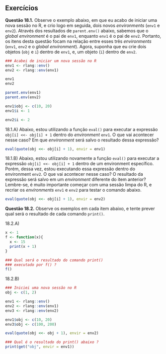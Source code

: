 



## Exercícios {.unnumbered}

**Questão 18.1.** Observe o exemplo abaixo, em que eu acabo de iniciar uma nova sessão no R, e crio logo em seguida, dois novos *environments* (`env1` e `env2`). Através dos resultados de `parent.env()` abaixo, sabemos que o *global environment* é o pai de `env1`, enquanto `env1` é o pai de `env2`. Portanto, os itens desta questão focam na relação entre esses três *environments* (`env1`, `env2` e o *global environment*). Agora, suponha que eu crie dois objetos (`obj` e `i`) dentro de `env1`, e, um objeto (`i`) dentro de `env2`.

```{r}
### Acabei de iniciar um nova sessão no R
env1 <- rlang::env()
env2 <- rlang::env(env1)

env1
env2

parent.env(env1)
parent.env(env2)

env1$obj <- c(10, 20)
env1$i <- 1

env2$i <- 2
```


18.1.A) Abaixo, estou utilizando a função `eval()` para executar a expressão `obj[i] <<- obj[i] + 1` dentro do *environment* `env1`. O que vai acontecer nesse caso? Em que *environment* será salvo o resultado dessa expressão?

```{r, eval = FALSE}
eval(quote(obj <<- obj[i] + 1), envir = env1)
```


18.1.B) Abaixo, estou utilizando novamente a função `eval()` para executar a expressão `obj[i] <<- obj[i] + 1` dentro de um environment específico. Porém, dessa vez, estou executando essa expressão dentro do environment `env2`. O que vai acontecer nesse caso? O resultado da expressão será salvo em um *environment* diferente do item anterior? Lembre-se, é muito importante começar com uma sessão limpa do R, e recriar os *environments* `env1` e `env2` para testar o comando abaixo.


```{r, eval = FALSE}
eval(quote(obj <<- obj[i] + 1), envir = env2)
```





**Questão 18.2.** Observe os exemplos em cada item abaixo, e tente prever qual será o resultado de cada comando `print()`.


18.2.A)

```{r, eval = FALSE}
x <- 1
f <- function(x){
  x <- 15
  print(x + 1)
}

### Qual será o resultado do comando print()
### executado por f() ?
f()
```



18.2.B) 


```{r, eval = FALSE}
### Iniciei uma nova sessão no R
obj <- c(1, 2)

env1 <- rlang::env()
env2 <- rlang::env(env1)
env3 <- rlang::env(env2)

env1$obj <- c(10, 20)
env3$obj <- c(100, 200)

eval(quote(obj <<- obj + 1), envir = env2)

### Qual é o resultado do print() abaixo ?
print(get("obj", envir = env1))
```






